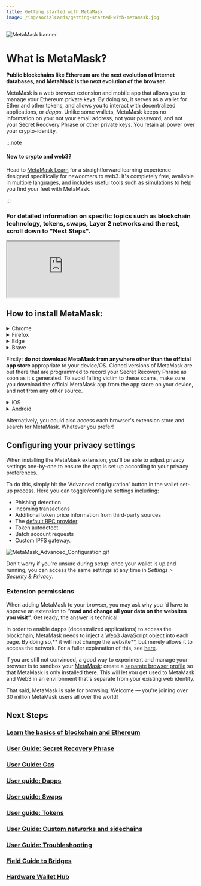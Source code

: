 ```yaml
---
title: Getting started with MetaMask
image: /img/socialCards/getting-started-with-metamask.jpg
---
```



<div class="center-container">
  <div class="img-large">
    <img
      src={
        require("../../img/getting-started/getting-started-with-metamask/MetaMask_banner.png")
          .default
      }
      alt="MetaMask banner"
    />
  </div>
</div>


<CustomLayout />

# **What is MetaMask?**

**Public blockchains like Ethereum are the next evolution of Internet databases, and MetaMask is the next evolution of the browser.**

MetaMask is a web browser extension and mobile app that allows you to manage your Ethereum private keys. By doing so, it serves as a wallet for Ether and other tokens, and allows you to interact with decentralized applications, or _dapps_. Unlike some wallets, MetaMask keeps no information on you: not your email address, not your password, and not your Secret Recovery Phrase or other private keys. You retain all power over your crypto-identity.

:::note

#### New to crypto and web3?

Head to [MetaMask Learn](https://learn.metamask.io/) for a straightforward learning experience designed specifically for newcomers to web3. It's completely free, available in multiple languages, and includes useful tools such as simulations to help you find your feet with MetaMask.

:::

### **For detailed information on specific topics such as blockchain technology, tokens, swaps, Layer 2 networks and the rest, scroll down to "Next Steps".**

<div class="center-container">
  <div class="video-container">
    <iframe
      class="video-iframe"
      src="https://www.youtube.com/embed/YVgfHZMFFFQ?si=PTSfJ1LCzvJe3JuK"
      title="What is MetaMask?"
      allow="accelerometer; autoplay; clipboard-write; encrypted-media; gyroscope; picture-in-picture; web-share"
      allowFullScreen
    ></iframe>
  </div>
</div>

## **How to install MetaMask:**

<Tabs>

<TabItem value="Browser extension" label="Browser extension">

<details>
<summary>Chrome</summary>
<div>

1. Visit [https://metamask.io/](https://metamask.io/)

2. Hit "Download" in the menu bar.

3. Click “Install MetaMask for Chrome”. You will be directed to the Chrome Web Store.

<div class="center-container">
  <div class="img-large">
    <img
      src={
        require("../../img/getting-started/getting-started-with-metamask/Install_MetaMask_Chrome_1.png")
          .default
      }
      alt="Install MetaMask Chrome"
    />
  </div>
</div>

4. Click “Add to Chrome”.

5. On the pop up, click “Add extension”.

<div class="center-container">
  <div class="img-medium">
    <img
      src={
        require("../../img/getting-started/getting-started-with-metamask/Install_MetaMask_Chrome_2.png")
          .default
      }
      alt="Install MetaMask Chrome"
    />
  </div>
</div>

After adding MetaMask Extension, MetaMask will automatically open. You can also make sure it's easily accessible in your toolbar by clicking the jigsaw icon in the top-right of the screen, and hitting the pin icon.

</div>
</details>

<details>
<summary>Firefox</summary>
<div>

1. Visit [https://metamask.io/](https://metamask.io/)
2. Click on "Download"
3. Hit "Install MetaMask for Firefox".
4. In the new window that opens, click on "Add to Firefox"

<div class="center-container">
  <div class="img-large">
    <img
      src={
        require("../../img/getting-started/getting-started-with-metamask/Install_MetaMask_Firefox_1.gif")
          .default
      }
      alt="Install MetaMask Firefox"
    />
  </div>
</div>

5. On the pop up, click “Add”

<div class="center-container">
  <div class="img-medium">
    <img
      src={
        require("../../img/getting-started/getting-started-with-metamask/Install_MetaMask_Firefox_2.png")
          .default
      }
      alt="Install MetaMask Firefox"
    />
  </div>
</div>

**NOTE: Don't be alarmed by the fact that the Firefox plugin is listed as being published by "danfinlay, kumavis" -- they're a couple of the main minds behind MetaMask!**

After adding MetaMask Extension, you'll return to your browser page. MetaMask will appear on your browser; click on it to open MetaMask.

</div>
</details>

<details>
<summary>Edge</summary>
<div>

1. Visit [https://metamask.io/](https://metamask.io/)
2. Click on "Download".
3. Hit "Install MetaMask for Edge".
4. In the new window that opens, click "Get".

<div class="center-container">
  <div class="img-large">
    <img
      src={
        require("../../img/getting-started/getting-started-with-metamask/Install_MetaMask_Edge_1.gif")
          .default
      }
      alt="Install MetaMask Edge"
    />
  </div>
</div>

5. On the pop up, click "Add Extension".

<div class="center-container">
  <div class="img-medium">
    <img
      src={
        require("../../img/getting-started/getting-started-with-metamask/Install_MetaMask_Edge_2.png")
          .default
      }
      alt="Install MetaMask Edge"
    />
  </div>
</div>

After adding MetaMask Extension, MetaMask will automatically open. You can also make sure it's easily accessible in your toolbar by clicking the jigsaw icon in the top-right of the screen, clicking on the 3 dots next to the MetaMask extension, and selecting "Show in Toolbar".

</div>
</details>

<details>
<summary>Brave</summary>
<div>

1. Visit [https://metamask.io/](https://metamask.io/)
2. Click “Download".
3. Click on "Install MetaMask for Chrome". Ignore the alarm bells that are ringing: the reason it says "Chrome" here is because Brave is a Chromium-based browser and shares the Web Store with Chrome itself.
4. In the Chrome Store that opens, click 'Add to Brave'.

<div class="center-container">
  <div class="img-large">
    <img
      src={
        require("../../img/getting-started/getting-started-with-metamask/Install_MetaMask_Brave_1.png")
          .default
      }
      alt="Install MetaMask Brave"
    />
  </div>
</div>

5. In the popup that appears, click 'Add extension'.

<div class="center-container">
  <div class="img-medium">
    <img
      src={
        require("../../img/getting-started/getting-started-with-metamask/Install_MetaMask_Brave_2.png")
          .default
      }
      alt="Install MetaMask Brave"
    />
  </div>
</div>

After adding MetaMask Extension, you'll return to your browser page. MetaMask will appear on your browser. You may click on it to open MetaMask.

</div>
</details>

</TabItem>

<TabItem value="Mobile app" label="Mobile app">

Firstly: **do not download MetaMask from anywhere other than the official app store** appropriate to your device/OS. Cloned versions of MetaMask are out there that are programmed to record your Secret Recovery Phrase as soon as it's generated. To avoid falling victim to these scams, make sure you download the official MetaMask app from the app store on your device, and not from any other source.

<details>
<summary>iOS</summary>
<div>

1. Open the App Store and hit the search button in the bottom right. Input MetaMask into the search bar.

<div class="center-container">
  <div class="img-small">
    <img
      src={
        require("../../img/getting-started/getting-started-with-metamask/Install_MetaMask_iOS.png")
          .default
      }
      alt="Install MetaMask iOS"
    />
  </div>
</div>

2. Either click 'Get' or tap on the name of the app to see more details. Complete the usual App Store download confirmation process.
3. Once installed, open the app and follow the prompts to create your wallet.
4. Back up your Secret Recovery Phrase somewhere safe and offline!

</div>
</details>

<details>
<summary>Android</summary>
<div>

1. Open the Play Store and search for "MetaMask". **The official MetaMask app looks like the screenshot below. Be VERY CAREFUL that you don't install a fake MetaMask app! Look for the one with 10M+ downloads.**

<div class="center-container">
  <div class="img-small">
    <img
      src={
        require("../../img/getting-started/getting-started-with-metamask/Install_MetaMask_Android.png")
          .default
      }
      alt="Install MetaMask Android"
    />
  </div>
</div>

2. Tap 'Install' and wait for the process to finish.
3. Once installed, open the app and follow the prompts to create your wallet.
4. Back up your Secret Recovery Phrase somewhere safe and offline!

</div>
</details>

</TabItem>

</Tabs>

Alternatively, you could also access each browser's extension store and search for MetaMask. Whatever you prefer!

## Configuring your privacy settings

When installing the MetaMask extension, you'll be able to adjust privacy settings one-by-one to ensure the app is set up according to your privacy preferences.

To do this, simply hit the 'Advanced configuration' button in the wallet set-up process. Here you can toggle/configure settings including:

- Phishing detection
- Incoming transactions
- Additional token price information from third-party sources
- The [default RPC provider](/getting-started/how-does-metamask-connect-to-a-blockchain-network)
- Token autodetect
- Batch account requests
- Custom IPFS gateway.

<div class="center-container">
  <div class="img-large">
    <img
      src={
        require("../../img/getting-started/getting-started-with-metamask/MetaMask_Advanced_Configuration.gif")
          .default
      }
      alt="MetaMask_Advanced_Configuration.gif"
    />
  </div>
</div>

Don't worry if you're unsure during setup: once your wallet is up and running, you can access the same settings at any time in _Settings > Security & Privacy_.

### **Extension permissions**

When adding MetaMask to your browser, you may ask why you 'd have to approve an extension to **“read and change all your data on the websites you visit”**. Get ready, the answer is technical:

In order to enable dapps (decentralized applications) to access the blockchain, MetaMask needs to inject a [Web3](https://web3js.readthedocs.io/en/1.0/) JavaScript object into each page. By doing so,** it will not change the website**, but merely allows it to access the network. For a fuller explanation of this, see [here](/privacy-and-security/why-does-metamask-need-permission-to-modify-data-on-all-web-pages).

If you are still not convinced, a good way to experiment and manage your browser is to sandbox your [MetaMask](https://support.metamask.io/hc/en-us/articles/360015289672-Sandboxing-MetaMask): create a [separate browser profile](/managing-my-wallet/using-metamask/how-to-use-multiple-metamask-wallets) so that MetaMask is only installed there. This will let you get used to MetaMask and Web3 in an environment that's separate from your existing web identity.

That said, MetaMask is safe for browsing. Welcome — you're joining over 30 million MetaMask users all over the world!

####

## **Next Steps**

### [Learn the basics of blockchain and Ethereum](/getting-started/learn-the-basics-of-blockchains-and-ethereum-miners-and-validators-gas-cryptocurrencies-and-nfts-block-explorer-networks-etc)

### **[User Guide: Secret Recovery Phrase](/getting-started/user-guide-secret-recovery-phrase-password-and-private-keys)**

### **[User Guide: Gas](/transactions-and-gas/gas-fees/user-guide-gas)**

### **[User guide: Dapps](/third-party-platforms-and-dapps/user-guide-dapps)**

### **[User guide: Swaps](/token-swaps/user-guide-swaps)**

### **[User guide: Tokens](/managing-my-tokens/user-guide-tokens)**

### **[User Guide: Custom networks and sidechains](/networks-and-sidechains/managing-networks/user-guide-custom-networks-and-sidechains)**

### **[User Guide: Troubleshooting](/troubleshooting/user-guide-troubleshooting)**

### **[Field Guide to Bridges](/networks-and-sidechains/field-guide-to-bridges)**

### **[Hardware Wallet Hub](/privacy-and-security/hardware-wallet-hub)**
